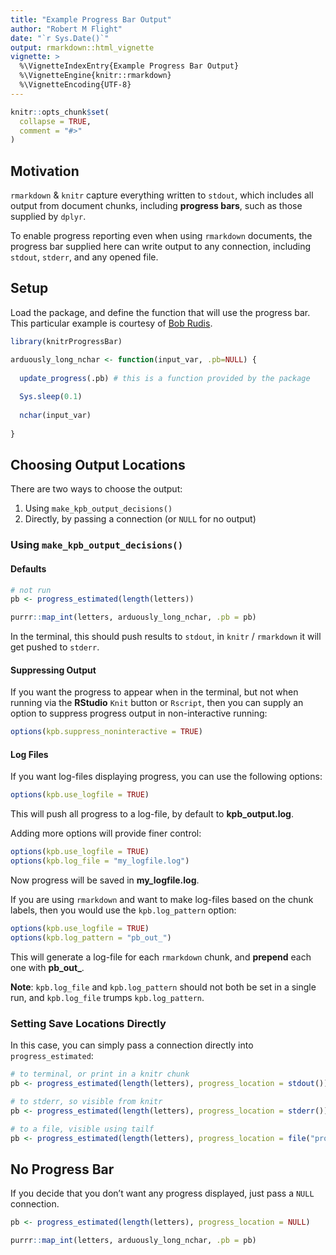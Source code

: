 ```yaml
---
title: "Example Progress Bar Output"
author: "Robert M Flight"
date: "`r Sys.Date()`"
output: rmarkdown::html_vignette
vignette: >
  %\VignetteIndexEntry{Example Progress Bar Output}
  %\VignetteEngine{knitr::rmarkdown}
  %\VignetteEncoding{UTF-8}
---
```


```r
knitr::opts_chunk$set(
  collapse = TRUE,
  comment = "#>"
)
```

## Motivation

`rmarkdown` & `knitr` capture everything written to `stdout`, which includes all output from
document chunks, including **progress bars**, such as those supplied by `dplyr`.

To enable progress reporting even when using `rmarkdown` documents, the progress
bar supplied here can write output to any connection, including `stdout`, `stderr`,
and any opened file.

## Setup

Load the package, and define the function that will use the progress bar. This
particular example is courtesy of [Bob Rudis](https://rud.is/b/2017/03/27/all-in-on-r%E2%81%B4-progress-bars-on-first-post/).

```r
library(knitrProgressBar)

arduously_long_nchar <- function(input_var, .pb=NULL) {
  
  update_progress(.pb) # this is a function provided by the package
  
  Sys.sleep(0.1)
  
  nchar(input_var)
  
}
```

## Choosing Output Locations

There are two ways to choose the output:

1. Using `make_kpb_output_decisions()`
1. Directly, by passing a connection (or `NULL` for no output)

### Using `make_kpb_output_decisions()`

#### Defaults

```r
# not run
pb <- progress_estimated(length(letters))

purrr::map_int(letters, arduously_long_nchar, .pb = pb)
```

In the terminal, this should push results to `stdout`, in `knitr` / `rmarkdown` it
will get pushed to `stderr`.

#### Suppressing Output

If you want the progress to appear when in the terminal, but not when running
via the **RStudio** `Knit` button or `Rscript`, then you can supply an option
to suppress progress output in non-interactive running:

```r
options(kpb.suppress_noninteractive = TRUE)
```

#### Log Files

If you want log-files displaying progress, you can use the following options:

```r
options(kpb.use_logfile = TRUE)
```

This will push all progress to a log-file, by default to **kpb_output.log**.

Adding more options will provide finer control:

```r
options(kpb.use_logfile = TRUE)
options(kpb.log_file = "my_logfile.log")
```

Now progress will be saved in **my_logfile.log**.

If you are using `rmarkdown` and want to make log-files based on the chunk labels,
then you would use the `kpb.log_pattern` option:

```r
options(kpb.use_logfile = TRUE)
options(kpb.log_pattern = "pb_out_")
```

This will generate a log-file for each `rmarkdown` chunk, and **prepend** each
one with **pb_out_**.

**Note**: `kpb.log_file` and `kpb.log_pattern` should not both be set in a single
run, and `kpb.log_file` trumps `kpb.log_pattern`.

### Setting Save Locations Directly

In this case, you can simply pass a connection directly into `progress_estimated`:

```r
# to terminal, or print in a knitr chunk
pb <- progress_estimated(length(letters), progress_location = stdout())

# to stderr, so visible from knitr
pb <- progress_estimated(length(letters), progress_location = stderr())

# to a file, visible using tailf
pb <- progress_estimated(length(letters), progress_location = file("progress.log", open = "w"))
```

## No Progress Bar

If you decide that you don't want any progress displayed, just pass a `NULL` connection.

```r
pb <- progress_estimated(length(letters), progress_location = NULL)

purrr::map_int(letters, arduously_long_nchar, .pb = pb)
```
